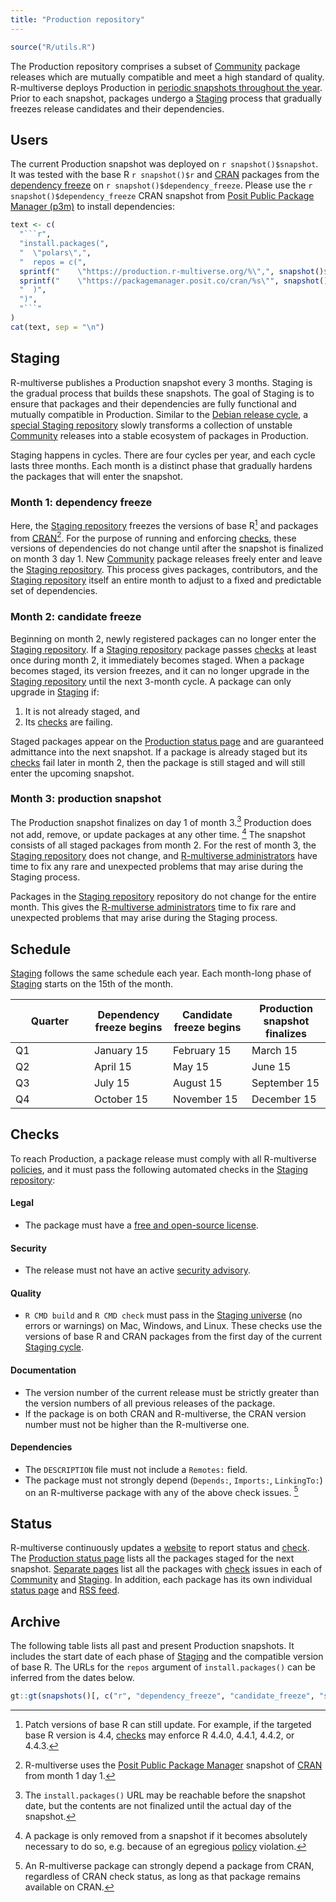 ```yaml
---
title: "Production repository"
---
```


```r
source("R/utils.R")
```

The Production repository comprises a subset of [Community](community.md) package releases
which are mutually compatible and meet a high standard of quality.
R-multiverse deploys Production in [periodic snapshots throughout the year](#schedule).
Prior to each snapshot, packages undergo a [Staging](#staging) process that gradually freezes release candidates and their dependencies.

## Users

The current Production snapshot was deployed on `r snapshot()$snapshot`.
It was tested with the base R `r snapshot()$r` and [CRAN](https://cran.r-project.org/) packages from the [dependency freeze](#staging) on `r snapshot()$dependency_freeze`.
Please use the `r snapshot()$dependency_freeze` CRAN snapshot from [Posit Public Package Manager (p3m)](https://packagemanager.posit.co) to install dependencies:

```r
text <- c(
  "```r",
  "install.packages(",
  "  \"polars\",",
  "  repos = c(",
  sprintf("    \"https://production.r-multiverse.org/%\",", snapshot()$snapshot),
  sprintf("    \"https://packagemanager.posit.co/cran/%s\"", snapshot()$dependency_freeze),
  "  )",
  ")",
  "```"
)
cat(text, sep = "\n")
```

## Staging

R-multiverse publishes a Production snapshot every 3 months.
Staging is the gradual process that builds these snapshots.
The goal of Staging is to ensure that packages and their dependencies are fully functional and mutually compatible in Production.
Similar to the [Debian release cycle](https://release.debian.org), a [special Staging repository](https://staging.r-multiverse.org) slowly transforms a collection of unstable [Community](community.md) releases into a stable ecosystem of packages in Production.

Staging happens in cycles.
There are four cycles per year, and each cycle lasts three months.
Each month is a distinct phase that gradually hardens the packages that will enter the snapshot.

### Month 1: dependency freeze

Here, the [Staging repository](https://staging.r-multiverse.org) freezes the versions of base R^[Patch versions of base R can still update. For example, if the targeted base R version is 4.4, [checks](#checks) may enforce R 4.4.0, 4.4.1, 4.4.2, or 4.4.3.] and packages from [CRAN](https://cran.r-project.org)^[R-multiverse uses the [Posit Public Package Manager](https://packagemanager.posit.co/) snapshot of [CRAN](https://cran.r-project.org) from month 1 day 1.].
For the purpose of running and enforcing [checks](#checks), these versions of dependencies do not change until after the snapshot is finalized on month 3 day 1.
New [Community](community.md) package releases freely enter and leave the [Staging repository](https://staging.r-multiverse.org).
This process gives packages, contributors, and the [Staging repository](https://staging.r-multiverse.org) itself an entire month to adjust to a fixed and predictable set of dependencies.

### Month 2: candidate freeze

Beginning on month 2, newly registered packages can no longer enter the [Staging repository](https://staging.r-multiverse.org).
If a [Staging repository](https://staging.r-multiverse.org) package passes [checks](#checks) at least once during month 2, it immediately becomes staged.
When a package becomes staged, its version freezes, and it can no longer upgrade in the [Staging repository](https://staging.r-multiverse.org) until the next 3-month cycle.
A package can only upgrade in [Staging](https://staging.r-multiverse.org) if:

1. It is not already staged, and
2. Its [checks](#checks) are failing.

Staged packages appear on the [Production status page](https://r-multiverse.org/status/production.html) and are guaranteed admittance into the next snapshot.
If a package is already staged but its [checks](#checks) fail later in month 2, then the package is still staged and will still enter the upcoming snapshot.

### Month 3: production snapshot

The Production snapshot finalizes on day 1 of month 3.^[The `install.packages()` URL may be reachable before the snapshot date, but the contents are not finalized until the actual day of the snapshot.]
Production does not add, remove, or update packages at any other time.
^[A package is only removed from a snapshot if it becomes absolutely necessary to do so,
e.g. because of an egregious [policy](policies.md) violation.]
The snapshot consists of all staged packages from month 2.
For the rest of month 3, the [Staging repository](https://staging.r-multiverse.org) does not change, and [R-multiverse administrators](team.md#administrators) have time to fix any rare and unexpected problems that may arise during the Staging process.

Packages in the [Staging repository](https://staging.r-multiverse.org) repository do not change for the entire month.
This gives the [R-multiverse administrators](team.md#administrators) time to fix rare and unexpected problems that may arise during the Staging process.

## Schedule

[Staging](#staging) follows the same schedule each year.
Each month-long phase of [Staging](#staging) starts on the 15th of the month.

| Quarter | Dependency freeze begins | Candidate freeze begins | Production snapshot finalizes |
|---|---|---|---|
| Q1 | January 15 | February 15 | March 15 |
| Q2 | April 15 | May 15 | June 15 |
| Q3 | July 15 | August 15 | September 15 |
| Q4 | October 15 | November 15 | December 15 |

## Checks

To reach Production, a package release must comply with all R-multiverse [policies](policies.md), and it must pass the following automated checks in the [Staging repository](#staging):

#### Legal

* The package must have a [free and open-source license](https://en.wikipedia.org/wiki/Free_and_open-source_software).

#### Security

* The release must not have an active [security advisory](https://github.com/RConsortium/r-advisory-database).

#### Quality

* `R CMD build` and `R CMD check` must pass in the [Staging universe](https://staging.r-multiverse.org) (no errors or warnings) on Mac, Windows, and Linux. These checks use the versions of base R and CRAN packages from the first day of the current [Staging cycle](production.qmd#staging).

#### Documentation

* The version number of the current release must be strictly greater than the version numbers of all previous releases of the package.
* If the package is on both CRAN and R-multiverse, the CRAN version number must not be higher than the R-multiverse one. 

#### Dependencies

* The `DESCRIPTION` file must not include a `Remotes:` field.
* The package must not strongly depend (`Depends:`, `Imports:`, `LinkingTo:`) on an R-multiverse package with any of the above check issues.
^[An R-multiverse package can strongly depend a package from CRAN, regardless of CRAN check status, as long as that package remains available on CRAN.]

## Status

R-multiverse continuously updates a [website](https://r-multiverse.org/status/index.html) to report status and [check](#checks).
The [Production status page](https://r-multiverse.org/status/production.html) lists all the packages staged for the next snapshot.
[Separate pages](https://r-multiverse.org/status/staging.html) list all the packages with [check](#checks) issues in each of [Community](community.md) and [Staging](#staging).
In addition, each package has its own individual [status page](https://r-multiverse.org/status/staging/polars.html) and [RSS feed](https://r-multiverse.org/status/staging/polars.xml).

## Archive

The following table lists all past and present Production snapshots.
It includes the start date of each phase of [Staging](#staging) and the compatible version of base R.
The URLs for the `repos` argument of `install.packages()` can be inferred from the dates below.

```r
gt::gt(snapshots()[, c("r", "dependency_freeze", "candidate_freeze", "snapshot")])
```
